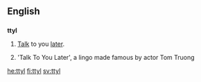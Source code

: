 ==English==
==={{initialism}}===
'''ttyl'''
# {{Internet}} [[talk|Talk]] to you [[later]].
# 'Talk To You Later', a lingo made famous by actor Tom Truong
[[he:ttyl]]
[[fi:ttyl]]
[[sv:ttyl]]